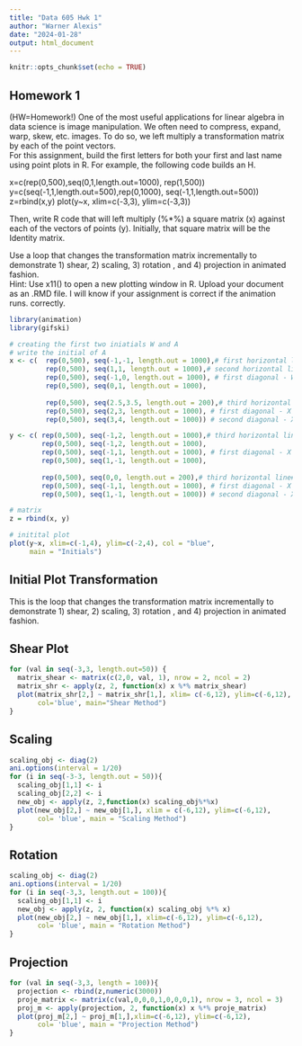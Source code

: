 ```yaml
---
title: "Data 605 Hwk 1"
author: "Warner Alexis"
date: "2024-01-28"
output: html_document
---
```


```r
knitr::opts_chunk$set(echo = TRUE)
```

## Homework 1

(HW=Homework!)
One of the most useful applications for linear algebra in data science is image manipulation.  We often need to compress, expand, warp, skew, etc. images.  To do so, we left multiply a transformation matrix by each of the point vectors.  
For this assignment, build the first letters for both your first and last name using point plots in R.  For example, the following code builds an H.


x=c(rep(0,500),seq(0,1,length.out=1000), rep(1,500))
y=c(seq(-1,1,length.out=500),rep(0,1000), seq(-1,1,length.out=500))
z=rbind(x,y)
plot(y~x, xlim=c(-3,3), ylim=c(-3,3))


Then, write R code that will left multiply (%*%) a square matrix (x) against each of the vectors of points (y). Initially, that square matrix will be the Identity matrix.  


Use a loop that changes the transformation matrix incrementally to demonstrate 1) shear, 2) scaling, 3)  rotation , and 4) projection in animated fashion.  
Hint:  Use x11() to open a new plotting window in R.
Upload your document as an .RMD file.  I will know if your assignment is correct if the animation runs. correctly.


```r
library(animation)
library(gifski)

# creating the first two iniatials W and A 
# write the initial of A
x <- c(  rep(0,500), seq(-1,-1, length.out = 1000),# first horizontal line - W
         rep(0,500), seq(1,1, length.out = 1000),# second horizontal line - E
         rep(0,500), seq(-1,0, length.out = 1000), # first diagonal - W
         rep(0,500), seq(0,1, length.out = 1000),
         
         rep(0,500), seq(2.5,3.5, length.out = 200),# third horizontal line - E
         rep(0,500), seq(2,3, length.out = 1000), # first diagonal - X
         rep(0,500), seq(3,4, length.out = 1000)) # second diagonal - X 

y <- c( rep(0,500), seq(-1,2, length.out = 1000),# third horizontal line# third horizontal line - E
        rep(0,500), seq(-1,2, length.out = 1000),
        rep(0,500), seq(-1,1, length.out = 1000), # first diagonal - X
        rep(0,500), seq(1,-1, length.out = 1000),
        
        rep(0,500), seq(0,0, length.out = 200),# third horizontal line# third horizontal line - E
        rep(0,500), seq(-1,1, length.out = 1000), # first diagonal - X
        rep(0,500), seq(1,-1, length.out = 1000)) # second diagonal - X

# matrix
z = rbind(x, y)

# initital plot
plot(y~x, xlim=c(-1,4), ylim=c(-2,4), col = "blue",
     main = "Initials")

```

## Initial Plot Transformation

This is the loop that changes the transformation matrix incrementally to demonstrate 1) shear, 2) scaling, 3)  rotation , and 4) projection in animated fashion.  

## Shear Plot
```r
for (val in seq(-3,3, length.out=50)) {
  matrix_shear <- matrix(c(2,0, val, 1), nrow = 2, ncol = 2)
  matrix_shr <- apply(z, 2, function(x) x %*% matrix_shear)
  plot(matrix_shr[2,] ~ matrix_shr[1,], xlim= c(-6,12), ylim=c(-6,12),
       col='blue', main="Shear Method")
}
```

## Scaling 


```r

scaling_obj <- diag(2)
ani.options(interval = 1/20)
for (i in seq(-3-3, length.out = 50)){
  scaling_obj[1,1] <- i
  scaling_obj[2,2] <- i
  new_obj <- apply(z, 2,function(x) scaling_obj%*%x)
  plot(new_obj[2,] ~ new_obj[1,], xlim = c(-6,12), ylim=c(-6,12),
       col= 'blue', main = "Scaling Method")
}

```


## Rotation


  


```r
scaling_obj <- diag(2)
ani.options(interval = 1/20)
for (i in seq(-3,3, length.out = 100)){
  scaling_obj[1,1] <- i 
  new_obj <- apply(z, 2, function(x) scaling_obj %*% x)
  plot(new_obj[2,] ~ new_obj[1,], xlim=c(-6,12), ylim=c(-6,12),
       col= 'blue', main = "Rotation Method")
}
```

## Projection 

```r
for (val in seq(-3,3, length = 100)){
  projection <- rbind(z,numeric(3000))
  proje_matrix <- matrix(c(val,0,0,0,1,0,0,0,1), nrow = 3, ncol = 3)
  proj_m <- apply(projection, 2, function(x) x %*% proje_matrix)
  plot(proj_m[2,] ~ proj_m[1,],xlim=c(-6,12), ylim=c(-6,12),
       col= 'blue', main = "Projection Method")
}

```

